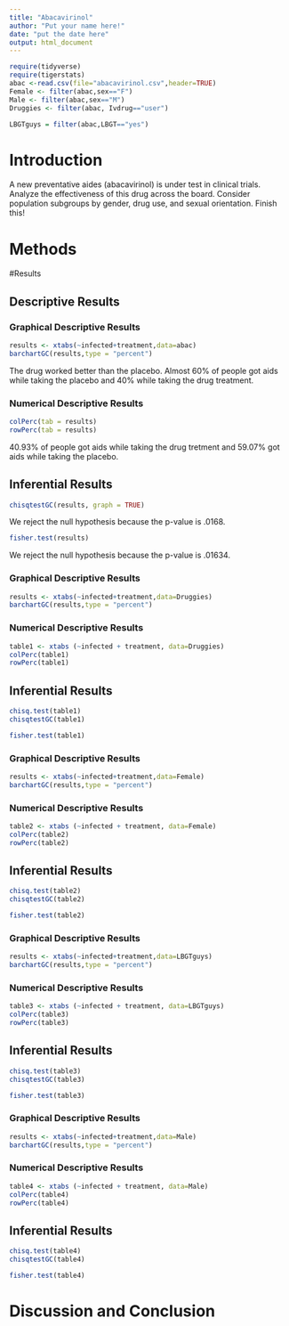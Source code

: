 ---
title: "Abacavirinol"
author: "Put your name here!"
date: "put the date here"
output: html_document
---

```{r include=FALSE,echo=FALSE}
require(tidyverse)
require(tigerstats)
abac <-read.csv(file="abacavirinol.csv",header=TRUE)
Female <- filter(abac,sex=="F")
Male <- filter(abac,sex=="M")
Druggies <- filter(abac, Ivdrug=="user")
```
```{r}
LBGTguys = filter(abac,LBGT=="yes")
```



# Introduction

<!--In this section you explain what you are trying to show.  Where did the data come from?  What is the research or other question you are trying to answer?.  If you skimp in this section expect to be marked down in your grade. Paint a picture of the project a couple of paragraphs is expected!-->

A new  preventative aides (abacavirinol) is under test in clinical trials. Analyze the effectiveness of this drug across the board. Consider population subgroups by gender, drug use, and sexual orientation. Finish this!

# Methods

<!--Decide on your methods:  use "variable analysis" or other appropriate descriptors.  Make sure to choose at least one graphical method and at least one numerical method. Discuss what data manipulations may be needed for example subsetting or other binning procedures and what sort of graphical displays and inferential tools will be used!-->

#Results

<!--Divide this section into two sub-sections:  One for your descriptive  results and one for your inferential results.!-->

## Descriptive Results

### Graphical Descriptive Results

<!--Graphical results here.  Make sure to show your code.  Provide appropriate labels for axes, giving units if possible, and provide a good title for the graph, too.  Use the graphical results to describe the patterns if any that exist in the data as focused toward the research question. Bottom line is to explain the features of the graph that are relevant to conforming or departing to what is expected by your null hypothesis !-->

```{r}
results <- xtabs(~infected+treatment,data=abac)
barchartGC(results,type = "percent")
```

  The drug worked better than the placebo. Almost 60% of people got aids while taking the placebo and 40% while taking the drug treatment.   

### Numerical Descriptive Results

<!--Numerical results go here. Use the numerical results to describe the patterns if any that exist in the data as focused toward the research question!-->

```{r}
colPerc(tab = results)
rowPerc(tab = results)
```

  40.93% of people got aids while taking the drug tretment and 59.07% got aids while taking the placebo.  

## Inferential Results

<!--State hypothesis clearly.  Make sure your discussion of the inferential test covers all the aspects that the test output produces, such as test statistic, p-value etc.  Make a decision about the null hypothesis, explain the assumptions on which the selected test/procedure was based, and why the chosen procedure satisfys the assumptions and is appropriate to answer the research question!-->

```{r}
chisqtestGC(results, graph = TRUE)
```

  We reject the null hypothesis because the p-value is .0168.  


```{r}
fisher.test(results)
```

  We reject the null hypothesis because the p-value is .01634.   
  
  
### Graphical Descriptive Results

<!--Graphical results here.  Make sure to show your code.  Provide appropriate labels for axes, giving units if possible, and provide a good title for the graph, too.  Use the graphical results to describe the patterns if any that exist in the data as focused toward the research question. Bottom line is to explain the features of the graph that are relevant to conforming or departing to what is expected by your null hypothesis !-->


```{r}
results <- xtabs(~infected+treatment,data=Druggies)
barchartGC(results,type = "percent")
```

### Numerical Descriptive Results

<!--Numerical results go here. Use the numerical results to describe the patterns if any that exist in the data as focused toward the research question!-->

```{r}
table1 <- xtabs (~infected + treatment, data=Druggies)
colPerc(table1)
rowPerc(table1)
```

## Inferential Results

<!--State hypothesis clearly.  Make sure your discussion of the inferential test covers all the aspects that the test output produces, such as test statistic, p-value etc.  Make a decision about the null hypothesis, explain the assumptions on which the selected test/procedure was based, and why the chosen procedure satisfys the assumptions and is appropriate to answer the research question!-->

```{r}
chisq.test(table1)
chisqtestGC(table1)
```

```{r}
fisher.test(table1)
```


### Graphical Descriptive Results

<!--Graphical results here.  Make sure to show your code.  Provide appropriate labels for axes, giving units if possible, and provide a good title for the graph, too.  Use the graphical results to describe the patterns if any that exist in the data as focused toward the research question. Bottom line is to explain the features of the graph that are relevant to conforming or departing to what is expected by your null hypothesis !-->

```{r}
results <- xtabs(~infected+treatment,data=Female)
barchartGC(results,type = "percent")
```

### Numerical Descriptive Results

<!--Numerical results go here. Use the numerical results to describe the patterns if any that exist in the data as focused toward the research question!-->

```{r}
table2 <- xtabs (~infected + treatment, data=Female)
colPerc(table2)
rowPerc(table2)
```

## Inferential Results

<!--State hypothesis clearly.  Make sure your discussion of the inferential test covers all the aspects that the test output produces, such as test statistic, p-value etc.  Make a decision about the null hypothesis, explain the assumptions on which the selected test/procedure was based, and why the chosen procedure satisfys the assumptions and is appropriate to answer the research question!-->

```{r}
chisq.test(table2)
chisqtestGC(table2)
```

```{r}
fisher.test(table2)
```

### Graphical Descriptive Results

<!--Graphical results here.  Make sure to show your code.  Provide appropriate labels for axes, giving units if possible, and provide a good title for the graph, too.  Use the graphical results to describe the patterns if any that exist in the data as focused toward the research question. Bottom line is to explain the features of the graph that are relevant to conforming or departing to what is expected by your null hypothesis !-->

```{r}
results <- xtabs(~infected+treatment,data=LBGTguys)
barchartGC(results,type = "percent")
```

### Numerical Descriptive Results

<!--Numerical results go here. Use the numerical results to describe the patterns if any that exist in the data as focused toward the research question!-->

```{r}
table3 <- xtabs (~infected + treatment, data=LBGTguys)
colPerc(table3)
rowPerc(table3)
```

## Inferential Results

<!--State hypothesis clearly.  Make sure your discussion of the inferential test covers all the aspects that the test output produces, such as test statistic, p-value etc.  Make a decision about the null hypothesis, explain the assumptions on which the selected test/procedure was based, and why the chosen procedure satisfys the assumptions and is appropriate to answer the research question!-->

```{r}
chisq.test(table3)
chisqtestGC(table3)
```

```{r}
fisher.test(table3)
```


### Graphical Descriptive Results

<!--Graphical results here.  Make sure to show your code.  Provide appropriate labels for axes, giving units if possible, and provide a good title for the graph, too.  Use the graphical results to describe the patterns if any that exist in the data as focused toward the research question. Bottom line is to explain the features of the graph that are relevant to conforming or departing to what is expected by your null hypothesis !-->

```{r}
results <- xtabs(~infected+treatment,data=Male)
barchartGC(results,type = "percent")
```

### Numerical Descriptive Results

<!--Numerical results go here. Use the numerical results to describe the patterns if any that exist in the data as focused toward the research question!-->

```{r}
table4 <- xtabs (~infected + treatment, data=Male)
colPerc(table4)
rowPerc(table4)
```

## Inferential Results

<!--State hypothesis clearly.  Make sure your discussion of the inferential test covers all the aspects that the test output produces, such as test statistic, p-value etc.  Make a decision about the null hypothesis, explain the assumptions on which the selected test/procedure was based, and why the chosen procedure satisfys the assumptions and is appropriate to answer the research question!-->

```{r}
chisq.test(table4)
chisqtestGC(table4)
```

```{r}
fisher.test(table4)
```


# Discussion and Conclusion

<!--Discussion and conclusion here.  If you found a relationship be sure to consider whether the relationship occurs because one of the variavbles causes the other, or whether they perhasps are related for some other reason.  Watch the chapter 6 videos from the GeorgeTown videos collection.!-->
